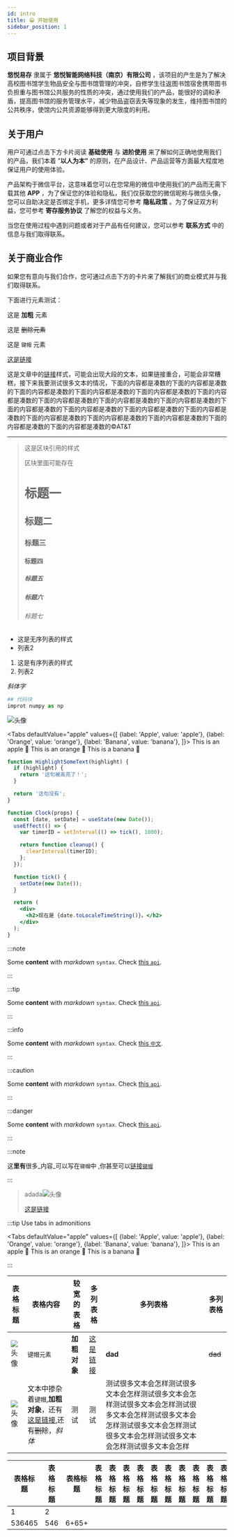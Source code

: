 ```yaml
---
id: intro
title: 😁 开始使用
sidebar_position: 1
---
```


## 项目背景

**悠悦易存** 隶属于 **悠悦智能网络科技（南京）有限公司** ，该项目的产生是为了解决高校图书馆学生物品安全与图书馆管理的冲突，自修学生往返图书馆宿舍携带图书负担重与图书馆公共服务的性质的冲突，通过使用我们的产品，能很好的调和矛盾，提高图书馆的服务管理水平，减少物品盗窃丢失等现象的发生，维持图书馆的公共秩序，使馆内公共资源能够得到更大限度的利用。

## 关于用户

用户可通过点击下方卡片阅读 **基础使用** 与 **进阶使用** 来了解如何正确地使用我们的产品，我们本着 ”**以人为本”** 的原则，在产品设计、产品运营等方面最大程度地保证用户的使用体验。

产品架构于微信平台，这意味着您可以在您常用的微信中使用我们的产品而无需下载其他 **APP** ，为了保证您的体验和隐私，我们仅获取您的微信昵称与微信头像，您可以自助决定是否绑定手机，更多详情您可参考 **隐私政策** 。为了保证双方利益，您可参考 **寄存服务协议** 了解您的权益与义务。

当您在使用过程中遇到问题或者对于产品有任何建议，您可以参考 **联系方式** 中的信息与我们取得联系。

## 关于商业合作

如果您有意向与我们合作，您可通过点击下方的卡片来了解我们的商业模式并与我们取得联系。

下面进行元素测试：

这是 **加粗** 元素

这是 ~~删除元素~~

这是 `键帽` 元素

[这是链接](https://vxiaozhe1998.cn)

这是文章中的[链接](https://vxiaozhe1998.cn)样式，可能会出现大段的文本，如果链接重合，可能会非常糟糕，接下来我要测试很多文本的情况，下面的内容都是凑数的下面的内容都是凑数的下面的内容都是凑数的下面的内容都是凑数的下面的内容都是凑数的下面的内容都是凑数的下面的内容都是凑数的下面的内容都是凑数的下面的内容都是凑数的下面的内容都是凑数的下面的内容都是凑数的下面的内容都是凑数的下面的内容都是凑数的下面的内容都是凑数的下面的内容都是凑数的下面的内容都是凑数的下面的内容都是凑数的下面的内容都是凑数的&copy;AT&T

---

> 这是区块引用的样式
>
> 区块里面可能存在
>
> # 标题一
>
> ## 标题二
>
> ### 标题三
>
> #### 标题四
>
> ##### 标题五
>
> ##### 标题六
>
> ###### 标题七

+ 这是无序列表的样式
+ 列表2

1. 这是有序列表的样式
2. 列表2

*斜体字*

```python
## 代码块
improt numpy as np
```

![头像](https://vxiaozhe1998.gitee.io/images/my.jpg)


<Tabs
  defaultValue="apple"
  values={[
    {label: 'Apple', value: 'apple'},
    {label: 'Orange', value: 'orange'},
    {label: 'Banana', value: 'banana'},
  ]}>
  <TabItem value="apple">This is an apple 🍎</TabItem>
  <TabItem value="orange">This is an orange 🍊</TabItem>
  <TabItem value="banana">This is a banana 🍌</TabItem>
</Tabs>

```jsx {3}
function HighlightSomeText(highlight) {
  if (highlight) {
    return '这句被高亮了！';
  }

  return '这句没有';
}
```

```jsx live
function Clock(props) {
  const [date, setDate] = useState(new Date());
  useEffect(() => {
    var timerID = setInterval(() => tick(), 1000);

    return function cleanup() {
      clearInterval(timerID);
    };
  });

  function tick() {
    setDate(new Date());
  }

  return (
    <div>
      <h2>现在是 {date.toLocaleTimeString()}。</h2>
    </div>
  );
}
```

:::note

Some **content** with _markdown_ `syntax`. Check [this `api`](#).

:::

:::tip

Some **content** with _markdown_ `syntax`. Check [this `api`](#).

:::

:::info

Some **content** with _markdown_ `syntax`. Check [this `中文`](#).

:::

:::caution

Some **content** with _markdown_ `syntax`. Check [this `api`](#).

:::

:::danger

Some **content** with _markdown_ `syntax`. Check [this `api`](#).

:::

:::note

这**里有**很多_内容_可以写在`键帽`中 ,你甚至可以[链接`键帽`](https://vxiaozhe1998.cn)

:::



> adada![头像](https://vxiaozhe1998.gitee.io/images/my.jpg)
>
> [这是链接](https://vxiaozhe1998.cn)



:::tip Use tabs in admonitions

<Tabs
  defaultValue="apple"
  values={[
    {label: 'Apple', value: 'apple'},
    {label: 'Orange', value: 'orange'},
    {label: 'Banana', value: 'banana'},
  ]}>
  <TabItem value="apple">This is an apple 🍎</TabItem>
  <TabItem value="orange">This is an orange 🍊</TabItem>
  <TabItem value="banana">This is a banana 🍌</TabItem>
</Tabs>

:::

| 表格标题                                             | 表格内容                                                     | 较宽的表格   | 多列表格                            | 多列表格                                                     | 多列表格 |
| ---------------------------------------------------- | ------------------------------------------------------------ | ------------ | ----------------------------------- | ------------------------------------------------------------ | -------- |
| ![头像](https://vxiaozhe1998.gitee.io/images/my.jpg) | `键帽元素`                                                   | **加粗对象** | [这是链接](https://vxiaozhe1998.cn) | __dad__                                                      | ~~dad~~  |
| ![头像](https://vxiaozhe1998.gitee.io/images/my.jpg) | 文本中掺杂着`键帽`,**加粗对象**，还有[这是链接](https://vxiaozhe1998.cn),还有~~删除~~，*斜体* | 测试         | 测试                                | 测试很多文本会怎样测试很多文本会怎样测试很多文本会怎样测试很多文本会怎样测试很多文本会怎样测试很多文本会怎样测试很多文本会怎样测试很多文本会怎样测试很多文本会怎样测试很多文本会怎样 |          |

| 表格标题 | 表格标题 | 表格标题 | 表格标题 | 表格标题 | 表格标题 | 表格标题 | 表格标题 | 表格标题 | 表格标题 | 表格标题 | 表格标题 | 表格标题 | 表格标题 | 表格标题 | 表格标题 |
| -------- | -------- | -------- | -------- | -------- | -------- | -------- | -------- | -------- | -------- | -------- | -------- | -------- | -------- | -------- | -------- |
| 1        | 2        |          |          |          |          |          |          |          |          |          |          |          |          |          |          |
| 536465   | 546      | 6+65+    |          |          |          |          |          |          |          |          |          |          |          |          |          |


